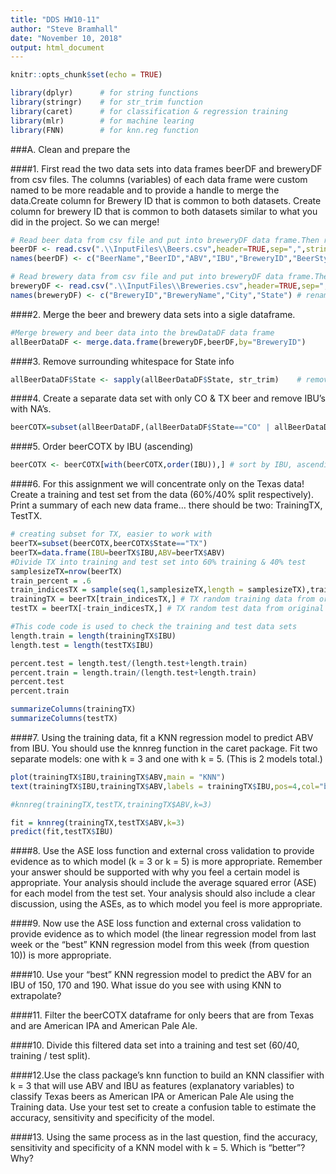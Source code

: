 ```yaml
---
title: "DDS HW10-11"
author: "Steve Bramhall"
date: "November 10, 2018"
output: html_document
---
```


```r
knitr::opts_chunk$set(echo = TRUE)
```

```r
library(dplyr)      # for string functions
library(stringr)    # for str_trim function
library(caret)      # for classification & regression training
library(mlr)        # for machine learing
library(FNN)        # for knn.reg function
```


###A. Clean and prepare the 

####1. First read the two data sets into data frames beerDF and breweryDF from csv files. The columns (variables) of each data frame were custom named to be more readable and to provide a handle to merge the data.Create column for Brewery ID that is common to both datasets. Create column for brewery ID that is common to both datasets similar to what you did in the project. So we can merge!
```r
# Read beer data from csv file and put into breweryDF data frame.Then rename columns to be more readable.
beerDF <- read.csv(".\\InputFiles\\Beers.csv",header=TRUE,sep=",",stringsAsFactors = TRUE, encoding = "UTF-8")
names(beerDF) <- c("BeerName","BeerID","ABV","IBU","BreweryID","BeerStyle","Ounces") # rename table columns

# Read brewery data from csv file and put into breweryDF data frame.Then rename columns to be more readable.
breweryDF <- read.csv(".\\InputFiles\\Breweries.csv",header=TRUE,sep=",",stringsAsFactors = FALSE)
names(breweryDF) <- c("BreweryID","BreweryName","City","State") # rename table columns
```

####2. Merge the beer and brewery data sets into a sigle dataframe.
```r
#Merge brewery and beer data into the brewDataDF data frame
allBeerDataDF <- merge.data.frame(breweryDF,beerDF,by="BreweryID")
```

####3. Remove surrounding whitespace for State info
```r
allBeerDataDF$State <- sapply(allBeerDataDF$State, str_trim)    # remove surrounding whitespace to state col
```

####4. Create a separate data set with only CO & TX beer and remove IBU's with NA's.
```r
beerCOTX=subset(allBeerDataDF,(allBeerDataDF$State=="CO" | allBeerDataDF$State=="TX") & !is.na(IBU))
```

####5. Order beerCOTX by IBU (ascending)
```r
beerCOTX <- beerCOTX[with(beerCOTX,order(IBU)),] # sort by IBU, ascending
```

####6. For this assignment we will concentrate only on the Texas data!  Create a training and test set from the data (60%/40% split respectively).  Print a summary of each new data frame… there should be two: TrainingTX, TestTX.  
```r
# creating subset for TX, easier to work with
beerTX=subset(beerCOTX,beerCOTX$State=="TX") 
beerTX=data.frame(IBU=beerTX$IBU,ABV=beerTX$ABV)
#Divide TX into training and test set into 60% training & 40% test
samplesizeTX=nrow(beerTX)
train_percent = .6
train_indicesTX = sample(seq(1,samplesizeTX,length = samplesizeTX),train_percent*samplesizeTX)
trainingTX = beerTX[train_indicesTX,] # TX random training data from original data
testTX = beerTX[-train_indicesTX,] # TX random test data from original data

#This code code is used to check the training and test data sets
length.train = length(trainingTX$IBU)
length.test = length(testTX$IBU)

percent.test = length.test/(length.test+length.train)
percent.train = length.train/(length.test+length.train)
percent.test
percent.train

summarizeColumns(trainingTX)
summarizeColumns(testTX)
```

####7. Using the training data, fit a KNN regression model to predict ABV from IBU.  You should use the knnreg function in the caret package.  Fit two separate models: one with k = 3 and one with k = 5.  (This is 2 models total.)
```r
plot(trainingTX$IBU,trainingTX$ABV,main = "KNN")
text(trainingTX$IBU,trainingTX$ABV,labels = trainingTX$IBU,pos=4,col="blue")

#knnreg(trainingTX,testTX,trainingTX$ABV,k=3)

fit = knnreg(trainingTX,testTX$ABV,k=3)
predict(fit,testTX$IBU)
```

####8. Use the ASE loss function and external cross validation to provide evidence as to which model (k = 3 or k = 5) is more appropriate.  Remember your answer should be supported with why you feel a certain model is appropriate.  Your analysis should include the average squared error (ASE) for each model from the test set.  Your analysis should also include a clear discussion, using the ASEs, as to which model you feel is more appropriate.

####9. Now use the ASE loss function and external cross validation to provide evidence as to which model (the linear regression model from last week or the “best” KNN regression model from this week (from question 10)) is more appropriate. 

####10. Use your “best” KNN regression model to predict the ABV for an IBU of 150, 170 and 190.  What issue do you see with using KNN to extrapolate?    

####11. Filter the beerCOTX dataframe for only beers that are from Texas and are American IPA and American Pale Ale.

####10. Divide this filtered data set into a training and test set (60/40, training / test split).  

####12.Use the class package’s knn function to build an KNN classifier with k = 3 that will use ABV and IBU as features (explanatory variables) to classify Texas beers as American IPA or American Pale Ale using the Training data.  Use your test set to create a confusion table to estimate the accuracy, sensitivity and specificity of the model.  

####13. Using the same process as in the last question, find the accuracy, sensitivity and specificity of a KNN model with k = 5.  Which is “better”?  Why?

